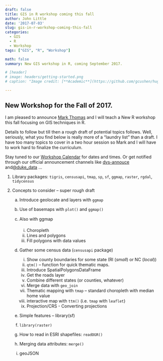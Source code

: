 ```yaml
---
draft: false
title: GIS in R workshop coming this fall
author: John Little
date: '2017-07-03'
slug: gis-in-r-workshop-coming-this-fall
categories:
  - GIS
  - R
  - Workshop
tags: ["GIS", "R", "Workshop"]

math: false
summary: New GIS workshop in R, coming September 2017. 

# [header]
# image: headers/getting-started.png
# caption: "Image credit: [**Academic**](https://github.com/gcushen/hugo-academic/)"

---
```


## New Workshop for the Fall of 2017.

I am pleased to announce [Mark Thomas](http://library.duke.edu/about/directory/staff/2271) and I will teach a New R workshop this fall focusing on GIS techniques in R.

Details to follow but till then a rough draft of potential topics follows.  Well, seriously, what you find below is really more of a "laundry list" than a draft.  I have too many topics to cover in a two hour session so Mark and I will have to work hard to finalize the curriculum.  

Stay tuned to our [Workshop Calendar](http://library.duke.edu/data/news) for dates and times. Or get notified through our official announcement channels like [dvs-annouce](https://lists.duke.edu/sympa/info/dvs-announce) and[ @duke_data](http://twitter.com/duke_data)  ...


1. Library packages:  `tigris`, `censusapi`, `tmap`, `sp`, `sf`, `ggmap`, `raster`, `rgdal`, `tidycensus`

2. Concepts to consider -- super rough draft

    a. Introduce geolocate and layers with `ggmap`
    b. Use of basemaps with `plot()` and `ggmap()`
    c.  Also with ggmap
    
        i. Choropleth
        i. Lines and polygons
        i. Fill polygons with data values
        
    d. Gather some census data (`censusapi` package)
    
        i. Show county boundaries for some state (RI (*small*) or NC (*local*))
        i. `qtm()` --  function for quick thematic maps.
        i. Introduce SpatialPolygonsDataFrame
        i. Get the roads layer
        i. Combine different states (or counties, whatever)
        i. Merge data with `geo_join`
        i. Thematic mapping with `tmap` -- standard choropleth with median home value
        i. interactive map with `ttm()`  (i.e. `tmap` with `leaflet`)
        i. Projection/CRS - Converting projections
        
    e. Simple features -- library(sf)
    f. `library(raster)`
    g. How to read in ESRI shapefiles: `readOGR()`
    h. Merging data attributes: `merge()`
    i. geoJSON

